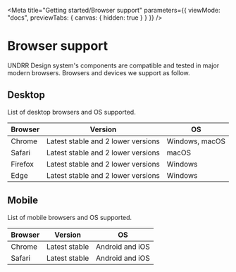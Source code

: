 
<Meta
  title="Getting started/Browser support"
  parameters={{
    viewMode: "docs",
    previewTabs: {
      canvas: { hidden: true }
    }
  }}
/>

# Browser support

UNDRR Design system's components are compatible and tested in major modern browsers. Browsers and devices we support as follow.

## Desktop

List of desktop browsers and OS supported.

| Browser | Version                              | OS               |
|---------|--------------------------------------|------------------|
| Chrome  | Latest stable and 2 lower versions   | Windows, macOS   |
| Safari  | Latest stable and 2 lower versions   | macOS            |
| Firefox | Latest stable and 2 lower versions   | Windows          |
| Edge    | Latest stable and 2 lower versions   | Windows          |

## Mobile

List of mobile browsers and OS supported.

| Browser | Version       | OS               |
|---------|---------------|------------------|
| Chrome  | Latest stable | Android and iOS  |
| Safari  | Latest stable | Android and iOS  |
